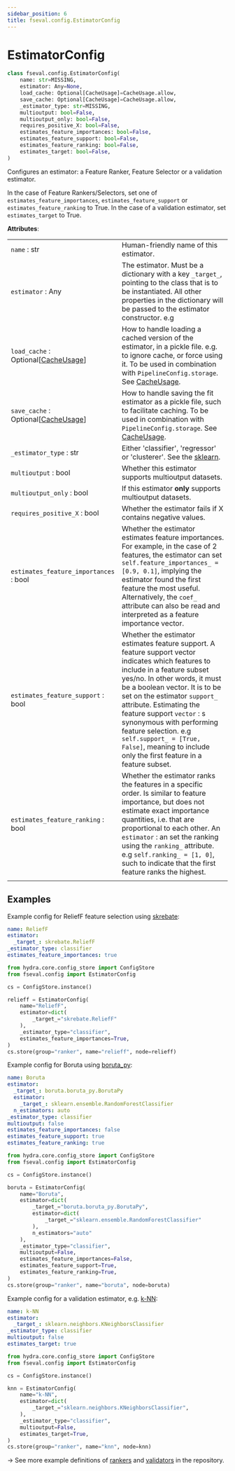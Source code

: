 ```yaml
---
sidebar_position: 6
title: fseval.config.EstimatorConfig
---
```


# EstimatorConfig

<!-- Docusaurus -->

<!-- fseval -->

```python
class fseval.config.EstimatorConfig(
    name: str=MISSING, 
    estimator: Any=None, 
    load_cache: Optional[CacheUsage]=CacheUsage.allow, 
    save_cache: Optional[CacheUsage]=CacheUsage.allow, 
    _estimator_type: str=MISSING, 
    multioutput: bool=False, 
    multioutput_only: bool=False, 
    requires_positive_X: bool=False, 
    estimates_feature_importances: bool=False, 
    estimates_feature_support: bool=False, 
    estimates_feature_ranking: bool=False, 
    estimates_target: bool=False,
)
```

Configures an estimator: a Feature Ranker, Feature Selector or a validation
estimator.

In the case of Feature Rankers/Selectors, set one of
`estimates_feature_importances`, `estimates_feature_support` or
`estimates_feature_ranking` to True. In the case of a validation estimator,
set `estimates_target` to True.

**Attributes**:

| | |
|---|---|
| `name` : str | Human-friendly name of this estimator. |
| `estimator` : Any | The estimator. Must be a dictionary with a key `_target_`, pointing to the class that is to be instantiated. All other properties in the dictionary will be passed to the estimator constructor. e.g | `_target_="sklearn.tree.DecisionTreeClassifier, max_depth=10)` |
| `load_cache` : Optional[[CacheUsage](../../types/CacheUsage)] | How to handle loading a cached version of the estimator, in a pickle file. e.g. to ignore cache, or force using it. To be used in combination with `PipelineConfig.storage`. See [CacheUsage](../../types/CacheUsage). |
| `save_cache` : Optional[[CacheUsage](../../types/CacheUsage)] | How to handle saving the fit estimator as a pickle file, such to facilitate caching. To be used in combination with `PipelineConfig.storage`. See [CacheUsage](../../types/CacheUsage). |
| `_estimator_type` : str | Either 'classifier', 'regressor' or 'clusterer'. See the [sklearn](https://scikit-learn.org/stable/developers/develop.html#estimator-types). |
| `multioutput` : bool | Whether this estimator supports multioutput datasets. |
| `multioutput_only` : bool | If this estimator **only** supports multioutput datasets. |
| `requires_positive_X` : bool | Whether the estimator fails if X contains negative values. |
| `estimates_feature_importances` : bool | Whether the estimator estimates feature importances. For example, in the case of 2 features, the estimator can set `self.feature_importances_ = [0.9, 0.1]`, implying the estimator found the first feature the most useful. Alternatively, the `coef_` attribute can also be read and interpreted as a feature importance vector. |
| `estimates_feature_support` : bool | Whether the estimator estimates feature support. A feature support vector indicates which features to include in a feature subset yes/no. In other words, it must be a boolean vector. It is to be set on the estimator `support_` attribute. Estimating the feature support `vector` : s synonymous with performing feature selection. e.g `self.support_ = [True, False]`, meaning to include only the first feature in a feature subset. |
| `estimates_feature_ranking` : bool | Whether the estimator ranks the features in a specific order. Is similar to feature importance, but does not estimate exact importance quantities, i.e. that are proportional to each other. An `estimator` : an set the ranking using the `ranking_` attribute. e.g `self.ranking_ = [1, 0]`, such to indicate that the first feature ranks the highest. |
| | |

## Examples
Example config for ReliefF feature selection using [skrebate](https://github.com/EpistasisLab/scikit-rebate):


<Tabs groupId="config-representation">
<TabItem value="yaml" label="YAML" default>

```yaml title="conf/ranker/relieff.yaml"
name: ReliefF
estimator:
  _target_: skrebate.ReliefF
_estimator_type: classifier
estimates_feature_importances: true
```

</TabItem>
<TabItem value="structured" label="Structured Config">

```python
from hydra.core.config_store import ConfigStore
from fseval.config import EstimatorConfig

cs = ConfigStore.instance()

relieff = EstimatorConfig(
    name="ReliefF",
    estimator=dict(
        _target_="skrebate.ReliefF"
    ),
    _estimator_type="classifier",
    estimates_feature_importances=True,
)
cs.store(group="ranker", name="relieff", node=relieff)
```

</TabItem>
</Tabs>


Example config for Boruta using [boruta_py](https://github.com/scikit-learn-contrib/boruta_py):

<Tabs groupId="config-representation">
<TabItem value="yaml" label="YAML" default>

```yaml title="conf/ranker/boruta.yaml"
name: Boruta
estimator:
  _target_: boruta.boruta_py.BorutaPy
  estimator:
    _target_: sklearn.ensemble.RandomForestClassifier
  n_estimators: auto
_estimator_type: classifier
multioutput: false
estimates_feature_importances: false
estimates_feature_support: true
estimates_feature_ranking: true
```

</TabItem>
<TabItem value="structured" label="Structured Config">

```python
from hydra.core.config_store import ConfigStore
from fseval.config import EstimatorConfig

cs = ConfigStore.instance()

boruta = EstimatorConfig(
    name="Boruta",
    estimator=dict(
        _target_="boruta.boruta_py.BorutaPy",
        estimator=dict(
            _target_="sklearn.ensemble.RandomForestClassifier"
        ),
        n_estimators="auto"
    ),
    _estimator_type="classifier",
    multioutput=False,
    estimates_feature_importances=False,
    estimates_feature_support=True,
    estimates_feature_ranking=True,
)
cs.store(group="ranker", name="boruta", node=boruta)
```

</TabItem>
</Tabs>



Example config for a validation estimator, e.g. [k-NN](https://scikit-learn.org/stable/modules/generated/sklearn.neighbors.KNeighborsClassifier.html):

<Tabs groupId="config-representation">
<TabItem value="yaml" label="YAML" default>

```yaml title="conf/validator/knn.yaml"
name: k-NN
estimator:
  _target_: sklearn.neighbors.KNeighborsClassifier
_estimator_type: classifier
multioutput: false
estimates_target: true
```

</TabItem>
<TabItem value="structured" label="Structured Config">

```python
from hydra.core.config_store import ConfigStore
from fseval.config import EstimatorConfig

cs = ConfigStore.instance()

knn = EstimatorConfig(
    name="k-NN",
    estimator=dict(
        _target_="sklearn.neighbors.KNeighborsClassifier",
    ),
    _estimator_type="classifier",
    multioutput=False,
    estimates_target=True,
)
cs.store(group="ranker", name="knn", node=knn)
```

</TabItem>
</Tabs>

→ See more example definitions of [rankers](https://github.com/dunnkers/fseval/tree/master/tests/integration/conf/ranker) and [validators](https://github.com/dunnkers/fseval/tree/master/tests/integration/conf/validator) in the repository.
